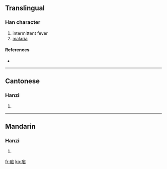 {{see|瘧}}
==Translingual==

===Han character===
{{Han char|rn=104|rad=疒|as=03|sn=8|four=|canj=大尸一 (KSM)}}

# intermittent fever
# [[malaria]]

====References====
* {{Han ref|kx=0769.221|hdz=42660.030|uh=759F|ud=30111}}

----

==Cantonese==

===Hanzi===
{{yue-hanzi|jyut=|y=yeuk6}}

# {{defn|Cantonese}}

----

==Mandarin==

===Hanzi===
{{cmn-hanzi|tra=瘧|pin=[[nüè]] ([[nüe4]]), [[yào]] ([[yao4]])|wg=nüeh<sup>4</sup>, yao<sup>4</sup>}}

# {{defn|Mandarin}}

[[fr:疟]]
[[ko:疟]]